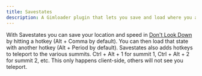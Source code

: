 ```yaml
---
title: Savestates
description: A Gimloader plugin that lets you save and load where you are
---
```



With Savestates you can save your location and speed in [Don't Look Down](https://gimkit.wiki/wiki/Don%27t_Look_Down) by hitting a hotkey (Alt + Comma by default). You can then load that state with another hotkey (Alt + Period by default). Savestates also adds hotkeys to teleport to the various summits. Ctrl + Alt + 1 for summit 1, Ctrl + Alt + 2 for summit 2, etc. This only happens client-side, others will not see you teleport.

<ButtonInstall client:only="svelte" name="Savestates" url="https://raw.githubusercontent.com/TheLazySquid/Gimloader/main/plugins/Savestates.js" />